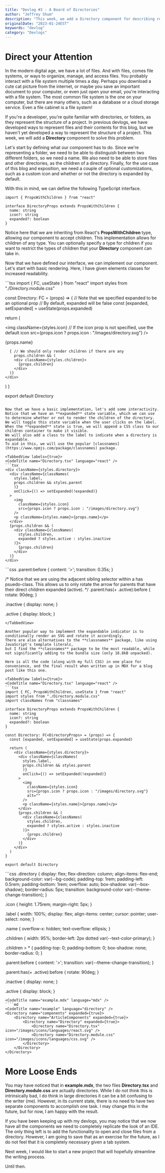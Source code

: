 ```yaml
---
title: "Devlog #3 - A Board of Directories"
author: "Jeffrey Shum"
description: "This week, we add a Directory component for describing relative file structures."
originalDate: "2023-01-24EST"
keywords: "devlog"
category: "Devlogs"
---
```


# Direct your Attention

In the modern digital age, we have a lot of files.
And with files, comes file systems, or ways to organize, manage, and access files.
You probably interact with a file system multiple times a day.
Perhaps you download a cute cat picture from the internet, or maybe you save an important document to your computer, or even just open your email, you're interacting with a file system.
The most common file system is the one on your computer, but there are many others, such as a database or a cloud storage service. 
Even a file cabinet is a file system!

If you're a developer, you're quite familiar with directories, or folders, as they represent the structure of a project.
In previous devlogs, we have developed ways to represent files and their contents for this blog, but we haven't yet developed a way to represent the structure of a project.
This week, we will add a **Directory** component to solve this problem.

Let's start by defining what our component has to do.
Since we're representing a folder, we need to be able to distinguish between two different folders, so we need a name.
We also need to be able to store files and other directories, as the children of a directory.
Finally, for the use case of this blog and exposition, we need a couple of optional customizations, such as a custom icon and whether or not the directory is expanded by default.

With this in mind, we can define the following TypeScript interface.

<CodeTitle name="Directory.tsx" language="react" />

```tsx
import { PropsWithChildren } from "react"

interface DirectoryProps extends PropsWithChildren {
  name: string
  icon?: string
  expanded?: boolean
}
```

Notice here that we are inheriting from React's **PropsWithChildren** type, allowing our component to accept children.
This implementation allows for children of any type.
You can optionally specify a type for children if you want to restrict the types of children that your **Directory** component can take in.

Now that we have defined our interface, we can implement our component. Let's start with basic rendering.
Here, I have given elements classes for increased readability. 

<CodeTitle name="Directory.tsx" language="react" />
```tsx
import { FC, useState } from "react"
import styles from "./Directory.module.css"

const Directory: FC<DirectoryProps> = (props) => {
  // Note that we specified expanded to be an optional prop
  // By default, expanded will be false
  const [expanded, setExpanded] = useState(props.expanded)

  return (
    <div className={styles.directory}>
      <div className={styles.label}>
        <img
          className={styles.icon}
          // If the icon prop is not specified, use the default icon
          src={props.icon ? props.icon : "/images/directory.svg"}
        />
        <p className={styles.name}>{props.name}</p>
      </div>
    
      { // We should only render children if there are any
        props.children && (
        <div className={styles.children}>
          {props.children}
        </div>
      )}
    </div>
  )
}

export default Directory
```

Now that we have a basic implementation, let's add some interactivity.
Notice that we have an **expanded** state variable, which we can use to determine whether or not to render the children of the directory.
We will toggle this state variable when the user clicks on the label.
When the **expanded** state is true, we will append a CSS class to our children container to make it visible.
We will also add a class to the label to indicate when a directory is expandable.
To aid in this, we will use the popular [classnames](https://www.npmjs.com/package/classnames) package.

<TabbedView labels={true}>
<CodeTitle name="Directory.tsx" language="react" />
```tsx
<div className={styles.directory}>
  <div className={classNames(
    styles.label,
    props.children && styles.parent
    )}
    onClick={() => setExpanded(!expanded)}
  >
    <img
      className={styles.icon}
      src={props.icon ? props.icon : "/images/directory.svg"}
    />
    <p className={styles.name}>{props.name}</p>
  </div>
  {props.children && (
    <div className={classNames(
      styles.children,
      expanded ? styles.active : styles.inactive
    )}>
      {props.children}
    </div>
  )}
</div>
```
<CodeTitle name="Directory.module.css" language="css" />
```css
.parent:before {
    content: '>';
    transition: 0.35s;
}

/* Notice that we are using the adjacent sibling selector 
within a has psuedo-class. This allows us to only rotate the arrow 
for parents that have their direct children expanded (active). 
*/
.parent:has(+ .active):before {
    rotate: 90deg;
}

.inactive {
    display: none;
}

.active {
    display: block;
}
```
</TabbedView>

Another popular way to implement the expandable indicator is to conditionally render an SVG and rotate it accordingly.
There are also alternatives to the **classnames** package, like using JavaScript's template literals,
but I find the **classnames** package to be the most readable, while not significantly adding to the bundle size (only 18.8kB unpacked).

Here is all the code (along with my full CSS) in one place for convenience, and the final result when written up in MDX for a blog post like this one.

<TabbedView labels={true}>
<CodeTitle name="Directory.tsx" language="react" />
```tsx
import { FC, PropsWithChildren, useState } from "react"
import styles from "./Directory.module.css"
import classNames from "classnames"

interface DirectoryProps extends PropsWithChildren {
  name: string
  icon?: string
  expanded?: boolean
}

const Directory: FC<DirectoryProps> = (props) => {
  const [expanded, setExpanded] = useState(props.expanded)

  return (
    <div className={styles.directory}>
      <div className={classNames(
        styles.label,
        props.children && styles.parent
        )}
        onClick={() => setExpanded(!expanded)}
      >
        <img
          className={styles.icon}
          src={props.icon ? props.icon : "/images/directory.svg"}
          alt=""
        />
        <p className={styles.name}>{props.name}</p>
      </div>
      {props.children && (
        <div className={classNames(
          styles.children,
          expanded ? styles.active : styles.inactive
        )}>
          {props.children}
        </div>
      )}
    </div>
  )
}

export default Directory
```
<CodeTitle name="Directory.module.css" language="css" />
```css
.directory {
    display: flex;
    flex-direction: column;
    align-items: flex-end;
    background-color: var(--bg-code);
    padding-top: 1rem;
    padding-left: 0.5rem;
    padding-bottom: 1rem;
    overflow: auto;
    box-shadow: var(--box-shadow);
    border-radius: 5px;
    transition: background-color var(--theme-change-transition);
}

.icon {
    height: 1.75rem;
    margin-right: 5px;
}

.label {
    width: 100%;
    display: flex;
    align-items: center;
    cursor: pointer;
    user-select: none;
}

.name {
    overflow-x: hidden;
    text-overflow: ellipsis;
}

.children {
    width: 95%;
    border-left: 2px dotted var(--text-color-primary);
}

.children > * {
    padding-top: 0;
    padding-bottom: 0;
    box-shadow: none;
    border-radius: 0;
}

.parent:before {
    content: '>';
    transition: var(--theme-change-transition);
}

.parent:has(+ .active):before {
    rotate: 90deg;
}

.inactive {
    display: none;
}

.active {
    display: block;
}
```
<CodeTitle name="example.mdx" language="mdx" />
````md
<CodeTitle name="example" language="directory" />
<Directory name="components" expanded={true}>
    <Directory name="ArticleComponents" expanded={true}>
        <Directory name="Directory" expanded={true}>
            <Directory name="Directory.tsx" icon="/images/icons/languages/react.svg" />
            <Directory name="Directory.module.css" icon="/images/icons/languages/css.svg" />
        </Directory>
    </Directory>
</Directory>
````
<CodeTitle name="example" language="directory" />
<Directory name="components" expanded={true}>
    <Directory name="ArticleComponents" expanded={true}>
        <Directory name="Directory" expanded={true}>
            <Directory name="Directory.tsx" icon="/images/icons/languages/react.svg" />
            <Directory name="Directory.module.css" icon="/images/icons/languages/css.svg" />
        </Directory>
    </Directory>
</Directory>
</TabbedView>

# More Loose Ends

You may have noticed that in **example.mdx**, the two files **Directory.tsx** and **Directory.module.css** are actually directories.
While I do not think this is intrinsically bad, I do think in large directories it can be a bit confusing to the writer (me).
However, in its current state, there is no need to have two separate components to accomplish one task.
I may change this in the future, but for now, I am happy with the result.

If you have been keeping up with my devlogs, you may notice that we now have all the components we need to completely replicate the look of an IDE.
The only thing left is to add the functionality to open and close files from a directory.
However, I am going to save that as an exercise for the future, as I do not feel that it is completely necessary given a tab system.

Next week, I would like to start a new project that will hopefully streamline the writing process.

Until then.
